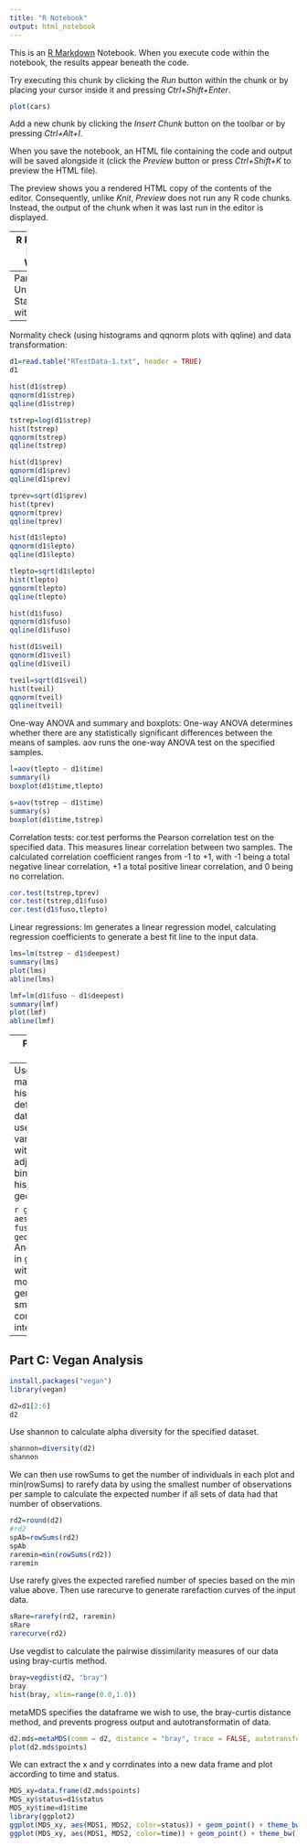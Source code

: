 ---
title: "R Notebook"
output: html_notebook
---

This is an [R Markdown](http://rmarkdown.rstudio.com) Notebook. When you execute code within the notebook, the results appear beneath the code. 

Try executing this chunk by clicking the *Run* button within the chunk or by placing your cursor inside it and pressing *Ctrl+Shift+Enter*. 

```{r}
plot(cars)
```

Add a new chunk by clicking the *Insert Chunk* button on the toolbar or by pressing *Ctrl+Alt+I*.

When you save the notebook, an HTML file containing the code and output will be saved alongside it (click the *Preview* button or press *Ctrl+Shift+K* to preview the HTML file).

The preview shows you a rendered HTML copy of the contents of the editor. Consequently, unlike *Knit*, *Preview* does not run any R code chunks. Instead, the output of the chunk when it was last run in the editor is displayed.

---
R Project Pt. 1 Work
---
Part A: Univariate Statistics with R
---

Normality check (using histograms and qqnorm plots with qqline) and data transformation:
```{r}
d1=read.table("RTestData-1.txt", header = TRUE)
d1
```
```{r}
hist(d1$strep)
qqnorm(d1$strep)
qqline(d1$strep)
```
```{r}
tstrep=log(d1$strep)
hist(tstrep)
qqnorm(tstrep)
qqline(tstrep)
```
```{r}
hist(d1$prev)
qqnorm(d1$prev)
qqline(d1$prev)
```
```{r}
tprev=sqrt(d1$prev)
hist(tprev)
qqnorm(tprev)
qqline(tprev)
```
```{r}
hist(d1$lepto)
qqnorm(d1$lepto)
qqline(d1$lepto)
```
```{r}
tlepto=sqrt(d1$lepto)
hist(tlepto)
qqnorm(tlepto)
qqline(tlepto)
```
```{r}
hist(d1$fuso)
qqnorm(d1$fuso)
qqline(d1$fuso)
```
```{r}
hist(d1$veil)
qqnorm(d1$veil)
qqline(d1$veil)
```
```{r}
tveil=sqrt(d1$veil)
hist(tveil)
qqnorm(tveil)
qqline(tveil)
```

One-way ANOVA and summary and boxplots:
One-way ANOVA determines whether there are any statistically significant differences between the means of samples. aov runs the one-way ANOVA test on the specified samples.
```{r}
l=aov(tlepto ~ d1$time)
summary(l)
boxplot(d1$time,tlepto)
```

```{r}
s=aov(tstrep ~ d1$time)
summary(s)
boxplot(d1$time,tstrep)
```

Correlation tests:
cor.test performs the Pearson correlation test on the specified data. This measures linear correlation between two samples. The calculated correlation coefficient ranges from -1 to +1, with -1 being a total negative linear correlation, +1 a total positive linear correlation, and 0 being no correlation.
```{r}
cor.test(tstrep,tprev)
cor.test(tstrep,d1$fuso)
cor.test(d1$fuso,tlepto)
```

Linear regressions:
lm generates a linear regression model, calculating regression coefficients to generate a best fit line to the input data.
```{r}
lms=lm(tstrep ~ d1$deepest)
summary(lms)
plot(lms)
abline(lms)
```

```{r}
lmf=lm(d1$fuso ~ d1$deepest)
summary(lmf)
plot(lmf)
abline(lmf)
```

---
Part B: Using ggplot2
---
Use ggplot to make histograms, defining the dataframe to use, the variables/axes with aes, and adjusting the binwidth of the histogram using geom_histogram.
```{r}
library(ggplot2)
ggplot(d1, aes(x=prev)) + geom_histogram(binwidth = 6)
```
Here we use geom_point instead of geom_histogram to make a scatter plot.
```{r}
ggplot(d1, aes(deepest, strep, colour=time)) + geom_point()
```

```{r}
ggplot(d1, aes(deepest, fuso)) + geom_point()
```
And we can add in geom_smooth with the linear model method to generate a loess smooth with confidence intervals.
```{r}
ggplot(d1, aes(deepest, fuso)) + geom_point() + geom_smooth(method=lm)
```

---
Part C: Vegan Analysis
---
```{r}
install.packages("vegan")
library(vegan)
```

```{r}
d2=d1[2:6]
d2
```
Use shannon to calculate alpha diversity for the specified dataset.
```{r}
shannon=diversity(d2)
shannon
```
We can then use rowSums to get the number of individuals in each plot and min(rowSums) to rarefy data by using the smallest number of observations per sample to calculate the expected number if all sets of data had that number of observations.
```{r}
rd2=round(d2)
#rd2
spAb=rowSums(rd2)
spAb
raremin=min(rowSums(rd2))
raremin
```
Use rarefy gives the expected rarefied number of species based on the min value above. Then use rarecurve to generate rarefaction curves of the input data.
```{r}
sRare=rarefy(rd2, raremin)
sRare
rarecurve(rd2)
```
Use vegdist to calculate the pairwise dissimilarity measures of our data using bray-curtis method.
```{r}
bray=vegdist(d2, "bray")
bray
hist(bray, xlim=range(0.0,1.0))
```
metaMDS specifies the dataframe we wish to use, the bray-curtis distance method, and prevents progress output and autotransformatin of data.
```{r}
d2.mds=metaMDS(comm = d2, distance = "bray", trace = FALSE, autotransform = FALSE)
plot(d2.mds$points)
```
We can extract the x and y corrdinates into a new data frame and plot according to time and status.
```{r}
MDS_xy=data.frame(d2.mds$points)
MDS_xy$status=d1$status
MDS_xy$time=d1$time
library(ggplot2)
ggplot(MDS_xy, aes(MDS1, MDS2, color=status)) + geom_point() + theme_bw()
ggplot(MDS_xy, aes(MDS1, MDS2, color=time)) + geom_point() + theme_bw()
```

